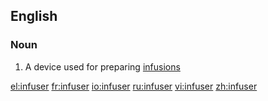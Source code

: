 ==English==

===Noun===
{{en-noun}}

# A device used for preparing [[infusion]]s

[[el:infuser]]
[[fr:infuser]]
[[io:infuser]]
[[ru:infuser]]
[[vi:infuser]]
[[zh:infuser]]